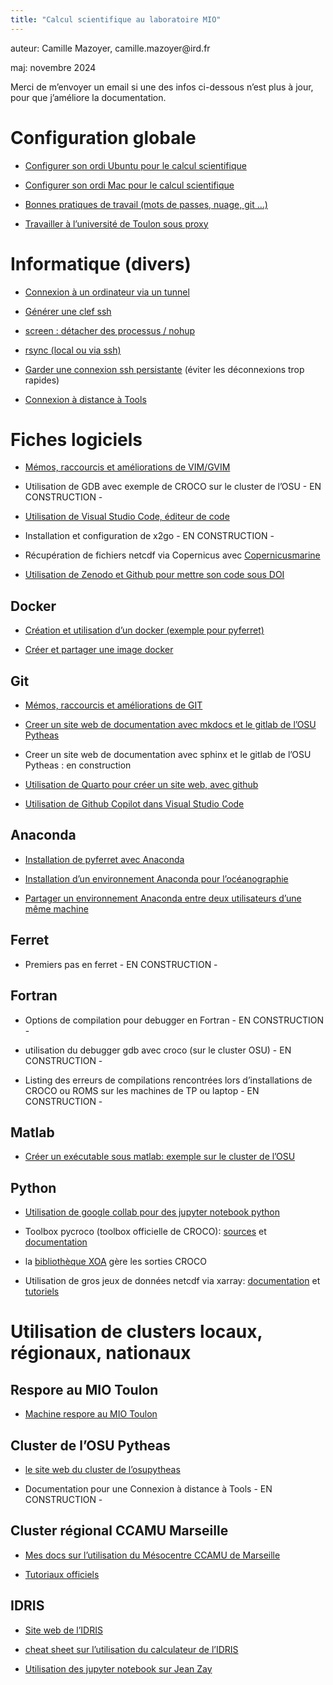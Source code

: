 ```yaml
---
title: "Calcul scientifique au laboratoire MIO"
---
```


auteur: Camille Mazoyer, camille.mazoyer\@ird.fr

maj: novembre 2024

Merci de m'envoyer un email si une des infos ci-dessous n'est plus à jour, pour que j'améliore la documentation.

# Configuration globale

-   [Configurer son ordi Ubuntu pour le calcul scientifique](sheets/config_globale_ubuntu.html)

-   [Configurer son ordi Mac pour le calcul scientifique](sheets/config_globale_mac.html)

-   [Bonnes pratiques de travail (mots de passes, nuage, git ...)](sheets/bonnes_pratiques_travail.html)

-   [Travailler à l'université de Toulon sous proxy](sheets/universite_toulon_proxy.html)

# Informatique (divers)

-   [Connexion à un ordinateur via un tunnel](sheets/connexion_via_tunnel.html)

-   [Générer une clef ssh](sheets/clef_ssh.html)

-   [screen : détacher des processus / nohup](sheets/detacher_processus_nohup.html)

-   [rsync (local ou via ssh)](sheets/rsync.html)

-   [Garder une connexion ssh persistante](sheets/connexion_longue_ssh.html) (éviter les déconnexions trop rapides)

-   [Connexion à distance à Tools](sheets/connexion_distance_tools.html)


# Fiches logiciels

-   [Mémos, raccourcis et améliorations de VIM/GVIM](sheets/vim.html)

-   Utilisation de GDB avec exemple de CROCO sur le cluster de l'OSU - EN CONSTRUCTION -

-   [Utilisation de Visual Studio Code, éditeur de code](sheets/visual_studio_code.html)

-   Installation et configuration de x2go - EN CONSTRUCTION -

-   Récupération de fichiers netcdf via Copernicus avec [Copernicusmarine](sheets/copernicusmarine.html)

-   [Utilisation de Zenodo et Github pour mettre son code sous DOI](sheets/zenodo_github.html)
  

## Docker

-  [Création et utilisation d'un docker (exemple pour pyferret)](sheets/docker.html)

-  [Créer et partager une image docker](sheets/create_docker.html)

## Git

- [Mémos, raccourcis et améliorations de GIT](sheets/git.html)

- [Creer un site web de documentation avec mkdocs et le gitlab de l’OSU Pytheas](sheets/create_mkdocs_documentation.qmd)
  
- Creer un site web de documentation avec sphinx et le gitlab de l’OSU Pytheas : en construction 

- [Utilisation de Quarto pour créer un site web, avec github](sheets/site_quarto.html)
  
- [Utilisation de Github Copilot dans Visual Studio Code](sheets/githubcopilot.qmd)

## Anaconda

-   [Installation de pyferret avec Anaconda](sheets/installation_pyferret.html)

-   [Installation d'un environnement Anaconda pour l'océanographie](sheets/anaconda_oceanographie.html)

-   [Partager un environnement Anaconda entre deux utilisateurs d'une même machine](sheets/partager_env_anaconda.html)

## Ferret

-   Premiers pas en ferret - EN CONSTRUCTION -

## Fortran

-   Options de compilation pour debugger en Fortran - EN CONSTRUCTION -

-   utilisation du debugger gdb avec croco (sur le cluster OSU) - EN CONSTRUCTION -

-   Listing des erreurs de compilations rencontrées lors d'installations de CROCO ou ROMS sur les machines de TP ou laptop - EN CONSTRUCTION -

## Matlab

-   [Créer un exécutable sous matlab: exemple sur le cluster de l'OSU](sheets/executable_matlab.html)

## Python

-   [Utilisation de google collab pour des jupyter notebook python](sheets/google_colab.qmd) 

-   Toolbox pycroco (toolbox officielle de CROCO): [sources](https://gitlab.inria.fr/croco-ocean/croco_pytools/-/releases) et [documentation](https://www.croco-ocean.org/documentation/) 

-   la [bibliothèque XOA](https://xoa.readthedocs.io/en/latest/index.html) gère les sorties CROCO 

-   Utilisation de gros jeux de données netcdf via xarray: [documentation](https://docs.xarray.dev/en/stable/) et [tutoriels](https://tutorial.xarray.dev/intro.html#)

# Utilisation de clusters locaux, régionaux, nationaux

## Respore au MIO Toulon

-   [Machine respore au MIO Toulon](sheets/respore.html)

## Cluster de l'OSU Pytheas

-   [ le site web du cluster de l'osupytheas](https://calcul.osupytheas.fr/)

-   Documentation pour une Connexion à distance à Tools - EN CONSTRUCTION -

## Cluster régional CCAMU Marseille

-   [Mes docs sur l'utilisation du Mésocentre CCAMU de Marseille](sheets/ccamu.html)

-   [Tutoriaux officiels](https://mesocentre.univ-amu.fr/les-tutoriaux/)

## IDRIS

-   [Site web de l'IDRIS](http://www.idris.fr)

-   [cheat sheet sur l'utilisation du calculateur de l'IDRIS](http://www.idris.fr/media/su/idrismemento1.pdf)

-   [Utilisation des jupyter notebook sur Jean Zay](https://github.com/meom-group/tutos/blob/master/jean-zay/jupyter-notebook-on-jean-zay.md)
